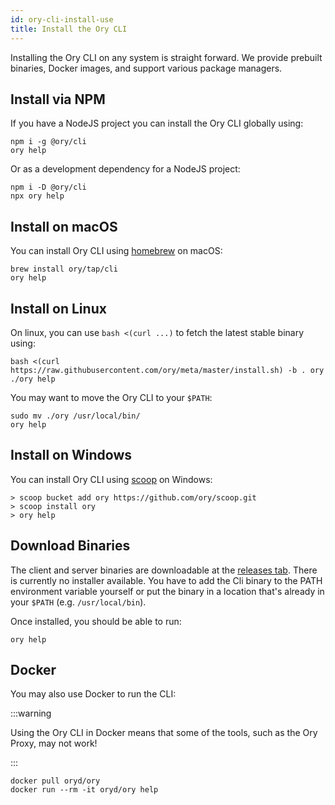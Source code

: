 ```yaml
---
id: ory-cli-install-use
title: Install the Ory CLI
---
```


Installing the Ory CLI on any system is straight forward. We provide prebuilt
binaries, Docker images, and support various package managers.

## Install via NPM

If you have a NodeJS project you can install the Ory CLI globally using:

```
npm i -g @ory/cli
ory help
```

Or as a development dependency for a NodeJS project:

```
npm i -D @ory/cli
npx ory help
```

## Install on macOS

You can install Ory CLI using [homebrew](https://brew.sh/) on macOS:

```shell
brew install ory/tap/cli
ory help
```

## Install on Linux

On linux, you can use `bash <(curl ...)` to fetch the latest stable binary
using:

```shell
bash <(curl https://raw.githubusercontent.com/ory/meta/master/install.sh) -b . ory
./ory help
```

You may want to move the Ory CLI to your `$PATH`:

```shell
sudo mv ./ory /usr/local/bin/
ory help
```

## Install on Windows

You can install Ory CLI using [scoop](https://scoop.sh) on Windows:

```shell
> scoop bucket add ory https://github.com/ory/scoop.git
> scoop install ory
> ory help
```

## Download Binaries

The client and server binaries are downloadable at the
[releases tab](https://github.com/ory/cli/releases). There is currently no
installer available. You have to add the Cli binary to the PATH environment
variable yourself or put the binary in a location that's already in your
`$PATH` (e.g. `/usr/local/bin`).

Once installed, you should be able to run:

```shell
ory help
```

## Docker

You may also use Docker to run the CLI:

:::warning

Using the Ory CLI in Docker means that some of the tools, such as the Ory Proxy,
may not work!

:::

```shell
docker pull oryd/ory
docker run --rm -it oryd/ory help
```
